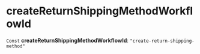 
# createReturnShippingMethodWorkflowId

 `Const` **createReturnShippingMethodWorkflowId**: `"create-return-shipping-method"`

